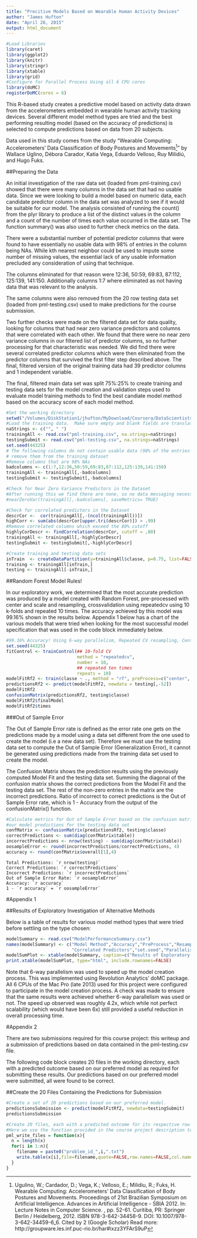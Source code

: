 ```yaml
---
title: "Precitive Models Based on Wearable Human Activity Devices"
author: "James Hufton"
date: "April 26, 2015"
output: html_document
---
```




```r
#Load Libraries
library(caret)
library(ggplot2)
library(knitr)
library(stringr)
library(xtable)
library(grid)
#Configure for Parallel Process Using all 6 CPU cores
library(doMC)
registerDoMC(cores = 6)

```

This R-based study creates a predictive model based on activity data drawn from the accelerometers embedded in wearable human activity tracking devices.  Several different model method types are tried and the best performing resulting model (based on the accuracy of predictions) is selected to compute predictions based on data from 20 subjects.

Data used in this study comes from the  study "Wearable Computing: Accelerometers' Data Classification of Body Postures and Movements[^1]" by Wallace Uglino, Débora Carador, Katia  Vega, Eduardo Velloso, Ruy Milidiú, and Hugo Fuks.

[^1]:
Ugulino, W.; Cardador, D.; Vega, K.; Velloso, E.; Milidiu, R.; Fuks, H. Wearable Computing: Accelerometers' Data Classification of Body Postures and Movements. Proceedings of 21st Brazilian Symposium on Artificial Intelligence. Advances in Artificial Intelligence - SBIA 2012. In: Lecture Notes in Computer Science. , pp. 52-61. Curitiba, PR: Springer Berlin / Heidelberg, 2012. ISBN 978-3-642-34458-9. DOI: 10.1007/978-3-642-34459-6_6. Cited by 2 (Google Scholar) Read more: http://groupware.les.inf.puc-rio.br/har#ixzz3YFArS9uP

##Preparing the Data

An initial investigation of the raw data set (loaded from pml-training.csv) showed that there were many columns in the data set that had no usable data.  Since we were looking to build a model based on numeric data, each candidate predictor column in the data set was analyzed to see if it would be suitable for our model.  The analysis consisted of running the count() from the plyr library to produce a list of the distinct values in the column and a count of the number of times each value occurred in the data set.  The function summary() was also used to further check metrics on the data.

There were a substantial number of potential predictor columns that were found to have essentially no usable data with 98% of entries in the column being NAs.  While kth nearest neighbor could be used to impute some number of missing values, the essential lack of any usable information precluded any consideration of using that technique. 

The columns eliminated for that reason were 12:36, 50:59, 69:83, 87:112, 125:139, 141:150. Additionally columns 1:7 where eliminated as not having data that was relevant to the analysis.

The same columns were also removed from the 20 row testing data set (loaded from pml-testing.csv) used to make predictions for the course submission.

Two further checks were made on the filtered data set for data quality, looking for columns that had near zero variance predictors and columns that were correlated with each other.  We found that there were no near zero variance columns in our filtered list of predictor columns, so no further processing for that characteristic was needed.  We did find there were several correlated predictor columns which were then eliminated from the predictor columns that survived the first filter step described above. The final, filtered version of the original training data had 39 predictor columns and 1 independent variable.

The final, filtered main data set was split 75%:25% to create training and testing data sets for the model creation and validation steps used to evaluate model training methods to find the best candiate model method based on the accuracy score of each model method.

```r
#Set the working directory
setwd("/Volumes/DiskStation1/jhufton/MyDownload/Coursera/DataScientistsToolbox/PracticalMachineLearning/CourseProject")
#Load the training data.  Make sure empty and blank fields are translated to NAs
naStrings <- c("", " ")
trainingAll <- read.csv("pml-training.csv", na.strings=naStrings)
testingSubmit <- read.csv("pml-testing.csv", na.strings=naStrings)
set.seed(44325)
# The following columns do not contain usable data (98% of the entries are NA), 
# remove them from the training dataset
#Remove columns that are 98% NAs
badcolumns <- c(1:7,12:36,50:59,69:83,87:112,125:139,141:150)
trainingAll <- trainingAll[,-badcolumns]
testingSubmit <- testingSubmit[,-badcolumns]

#Check for Near Zero Variance Predictors in the Dataset
#After running this we find there are none, so no data messaging necessary
#nearZeroVar(trainingAll[,-badcolumns], saveMetrics= TRUE)

#Check for correlated predictors in the Dataset
descrCor <-  cor(trainingAll[,-(ncol(trainingAll))])
highCorr <- sum(abs(descrCor[upper.tri(descrCor)]) > .99) 
#Remove correlated columns which exceed the 80% cutoff
highlyCorDescr <- findCorrelation(descrCor, cutoff = .80)
trainingAll <- trainingAll[,-highlyCorDescr]
testingSubmit <- testingSubmit[,-highlyCorDescr]

#Create training and testing data sets
inTrain  <- createDataPartition(y=trainingAll$classe, p=0.75, list=FALSE)
training <- trainingAll[inTrain,]
testing <- trainingAll[-inTrain,]
```

##Random Forest Model Rules!

In our exploratory work, we determined that the most accurate prediction was produced by a model created with Random Forest, pre-processed with center and scale and resampling, crossvalidation using repeatedcv using 10 k-folds and repeated 10 times. The accuracy achieved by this model was 99.16% shown in the results below.  Appendix 1 below has a chart of the various models that were tried when looking for the most successful model specification that was used in the code block immediately below.

```r
#99.16% Accuracy! Using 6-way parallelism, Repeated CV resampling, Center & Scale preprocessing
set.seed(44325)
fitControl <- trainControl(## 10-fold CV
                           method = "repeatedcv",
                           number = 10,
                           ## repeated ten times
                           repeats = 10)
modelFitRf2 <- train(classe ~ ., method = "rf", preProcess=c("center", "scale"), data = training, trControl = fitControl)
predictionsRf2 <- predict(modelFitRf2, newdata = testing[,-52])
modelFitRf2
confusionMatrix(predictionsRf2, testing$classe)
modelFitRf2$finalModel
modelFitRf2$times
```

###Out of Sample Error

The Out of Sample Error rate is defined as the error rate one gets on the predictions made by a model using a data set different from the one used to create the model (i.e a new data set).  Therefore we must use the testing data set to compute the Out of Sample Error (Generalization Error), it cannot be generated using predictions made from the training data set used to create the model.

The Confusion Matrix shows the prediction results using the previously computed Model Fit and the testing data set.  Summing the diagonal of the confusion matrix shows the correct predictions from the Model Fit and the testing data set.  The rest of the non-zero entries in the matrix are the incorrect predictions.  Ratio of incorrect to correct predictions is the Out of Sample Error rate, which is 1 - Accuracy from the output of the confusionMatrix() function.

```r
#Calculate metrics for Out of Sample Error based on the confusion matrix from 
#our model predictions for the testing data set
confMatrix <- confusionMatrix(predictionsRf2, testing$classe)
correctPredictions <- sum(diag(confMatrix$table))
incorrectPredictions <- nrow(testing) - sum(diag(confMatrix$table))
oosampleError <- round(incorrectPredictions/correctPredictions, 4)
accuracy <- round(confMatrix$overall[1],4)

```

    Total Predictions: `r nrow(testing)`
    Correct Predictions: `r correctPredictions`
    Incorrect Predictions: `r incorrectPredictions`
    Out of Sample Error Rate: `r oosampleError`
    Accuracy: `r accuracy`
    1 - `r accuracy` = `r oosampleError`





#Appendix 1

##Results of Exploratory Investigation of Alternative Methods

Below is a table of results for various model method types that were tried before settling on the type chosen:

```r

modelSummary <- read.csv("ModelPerformanceSummary.csv")
names(modelSummary) <- c("Model Method","Accuracy","PreProcess","Resampling",
                         "Correlated Predictors","set.seed","Parallelism","Elapse Time")
modelSumPlot <- xtable(modelSummary, caption=c("Results of Exploratory Investigation of Alternative Methods"))
print.xtable(modelSumPlot, type="html", include.rownames=FALSE)
```

Note that 6-way parallelism was used to speed up the model creation process.  This was implemented using Revolution Analytics' doMC package.  All 6 CPUs of the Mac Pro (late 2013) used for this project were configured to participate in the model creation process.  A check was made to ensure that the same results were achieved whether 6-way parallelism was used or not.  The speed up observed was roughly 4.2x, which while not perfect scalability (which would have been 6x) still provided a useful reduction in overall processing time.

#Appendix 2

There are two submissions required for this course project: this writeup and a submission of predictions based on data contained in the pml-testing.csv file.

The following code block creates 20 files in the working directory, each with a predicted outcome based on our preferred model as required for submitting these results.  Our predictions based on our preferred model were submitted, all were found to be correct.

##Create the 20 Files Containing the Predictions for Submission
```r
#Create a set of 20 predictions based on our preferred model.
predictionsSubmission <- predict(modelFitRf2, newdata=testingSubmit)
predictionsSubmission

#Create 20 files, each with a predicted outcome for its respective row of data.
#Here we use the function provided in the course project description to create the files.
pml_write_files = function(x){
  n = length(x)
  for(i in 1:n){
    filename = paste0("problem_id_",i,".txt")
    write.table(x[i],file=filename,quote=FALSE,row.names=FALSE,col.names=FALSE)
  }
}

```
